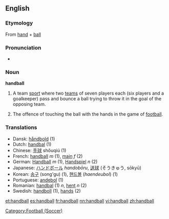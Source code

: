 ==English==

===Etymology===
{{wikipedia}}
From [[hand]] + [[ball]]

===Pronunciation===
*{{audio|en-us-handball.ogg|Audio (US)}}

===Noun===
'''handball'''

# {{sports}} A team [[sport]] where two [[teams]] of seven players each (six players and a goalkeeper) pass and bounce a ball trying to throw it in the goal of the opposing team.
#The offence of touching the ball with the hands in the game of [[football]].

===Translations===
*Dansk: [[håndbold]] (1)
*Dutch: [[handbal]] (1)
*Chinese: [[手球]] shǒuqiú (1) 
*French: [[handball]] ''m'' (1), [[main]] ''f'' (2)
*German: [[Handball]] ''m'' (1), [[Handspiel]] ''n'' (2)
*Japanese: [[ハンドボール]] ''handobōru'', [[送球]] (そうきゅう, sōkyū)
*Korean: [[송구]] (song'gu) (1), [[핸드볼]] (''haendeubol'') (1)
*Portuguese: [[andebol]] (1)
*Romanian: [[handbal]] (1) ''n'', [[henţ]] ''n'' (2)
*Swedish: [[handboll]] {{c}} (1), [[hands]] {{c}} (2)

[[Category:Football (Soccer)]]

[[et:handball]]
[[es:handball]]
[[fr:handball]]
[[nn:handball]]
[[vi:handball]]
[[zh:handball]]